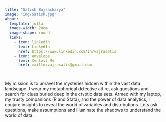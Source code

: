 ```yaml
---
title: "Satish Bajracharya"
image: "img/Satish.jpg"
about:
  template: jolla
  image-width: 20em
  image-shape: round
  links:
    - icon: linkedin
      text: LinkedIn
      href: https://www.linkedin.com/in/vajrasatis
    - icon: envelope
      text: Contact Me
      href: mailto:vajrasatis@gmail.com

---
```


My mission is to unravel the mysteries hidden within the vast data landscape. I wear my metaphorical detective attire, ask questions and search for clues buried deep in the cryptic data sets. Armed with my laptop, my trusty companions (R and Stata), and the power of data analytics, I conjure insights to reveal the world of variables and distributions. Lets ask questions, make assumptions and illuminate the shadows to understand the world of data.    
